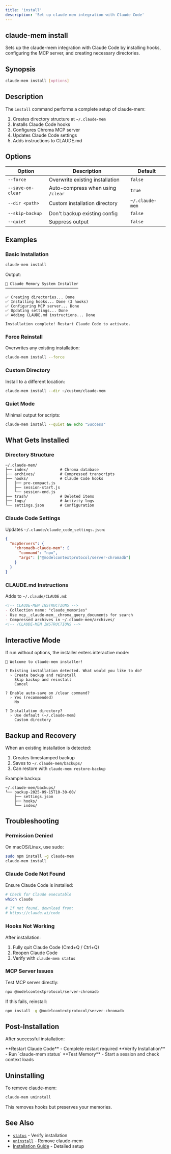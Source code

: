 ```yaml
---
title: 'install'
description: 'Set up claude-mem integration with Claude Code'
---
```


## claude-mem install

Sets up the claude-mem integration with Claude Code by installing hooks, configuring the MCP server, and creating necessary directories.

## Synopsis

```bash
claude-mem install [options]
```

## Description

The `install` command performs a complete setup of claude-mem:

1. Creates directory structure at `~/.claude-mem`
2. Installs Claude Code hooks
3. Configures Chroma MCP server
4. Updates Claude Code settings
5. Adds instructions to CLAUDE.md

## Options

| Option | Description | Default |
|--------|-------------|---------|
| `--force` | Overwrite existing installation | `false` |
| `--save-on-clear` | Auto-compress when using `/clear` | `true` |
| `--dir <path>` | Custom installation directory | `~/.claude-mem` |
| `--skip-backup` | Don't backup existing config | `false` |
| `--quiet` | Suppress output | `false` |

## Examples

### Basic Installation

```bash
claude-mem install
```

Output:
```
🧠 Claude Memory System Installer
────────────────────────────────

✅ Creating directories... Done
✅ Installing hooks... Done (3 hooks)
✅ Configuring MCP server... Done
✅ Updating settings... Done
✅ Adding CLAUDE.md instructions... Done

Installation complete! Restart Claude Code to activate.
```

### Force Reinstall

Overwrites any existing installation:

```bash
claude-mem install --force
```

### Custom Directory

Install to a different location:

```bash
claude-mem install --dir ~/custom/claude-mem
```

### Quiet Mode

Minimal output for scripts:

```bash
claude-mem install --quiet && echo "Success"
```

## What Gets Installed

### Directory Structure

```
~/.claude-mem/
├── index/              # Chroma database
├── archives/           # Compressed transcripts
├── hooks/              # Claude Code hooks
│   ├── pre-compact.js
│   ├── session-start.js
│   └── session-end.js
├── trash/              # Deleted items
├── logs/               # Activity logs
└── settings.json       # Configuration
```

### Claude Code Settings

Updates `~/.claude/claude_code_settings.json`:

```json
{
  "mcpServers": {
    "chromadb-claude-mem": {
      "command": "npx",
      "args": ["@modelcontextprotocol/server-chromadb"]
    }
  }
}
```

### CLAUDE.md Instructions

Adds to `~/.claude/CLAUDE.md`:

```markdown
<!-- CLAUDE-MEM INSTRUCTIONS -->
- Collection name: "claude_memories"
- Use mcp__claude-mem__chroma_query_documents for search
- Compressed archives in ~/.claude-mem/archives/
<!-- /CLAUDE-MEM INSTRUCTIONS -->
```

## Interactive Mode

If run without options, the installer enters interactive mode:

```
🧠 Welcome to claude-mem installer!

? Existing installation detected. What would you like to do?
  › Create backup and reinstall
    Skip backup and reinstall
    Cancel

? Enable auto-save on /clear command?
  › Yes (recommended)
    No

? Installation directory?
  › Use default (~/.claude-mem)
    Custom directory
```

## Backup and Recovery

When an existing installation is detected:

1. Creates timestamped backup
2. Saves to `~/.claude-mem/backups/`
3. Can restore with `claude-mem restore-backup`

Example backup:
```
~/.claude-mem/backups/
└── backup-2025-09-15T10-30-00/
    ├── settings.json
    ├── hooks/
    └── index/
```

## Troubleshooting

### Permission Denied

On macOS/Linux, use sudo:
```bash
sudo npm install -g claude-mem
claude-mem install
```

### Claude Code Not Found

Ensure Claude Code is installed:
```bash
# Check for Claude executable
which claude

# If not found, download from:
# https://claude.ai/code
```

### Hooks Not Working

After installation:
1. Fully quit Claude Code (Cmd+Q / Ctrl+Q)
2. Reopen Claude Code
3. Verify with `claude-mem status`

### MCP Server Issues

Test MCP server directly:
```bash
npx @modelcontextprotocol/server-chromadb
```

If this fails, reinstall:
```bash
npm install -g @modelcontextprotocol/server-chromadb
```

## Post-Installation

After successful installation:

<Steps>
  <Step>
    **Restart Claude Code** - Complete restart required
  </Step>
  <Step>
    **Verify Installation** - Run `claude-mem status`
  </Step>
  <Step>
    **Test Memory** - Start a session and check context loads
  </Step>
</Steps>

## Uninstalling

To remove claude-mem:

```bash
claude-mem uninstall
```

This removes hooks but preserves your memories.

## See Also

- [`status`](/cli/status) - Verify installation
- [`uninstall`](/cli/uninstall) - Remove claude-mem
- [Installation Guide](/installation) - Detailed setup